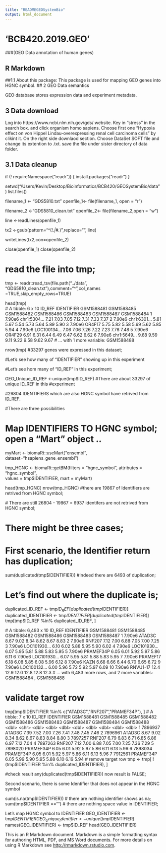 ```yaml
---
title: "READMEGEOSystemBio"
output: html_document
---
```



# 'BCB420.2019.GEO'
###(GEO Data annotation of human genes)

## R Markdown

##1.1 About this package:
This package is used for mapping GEO genes into HGNC symbol. 
## 2 GEO Data semantics

GEO database stores expression data and experiment metadata.

## 3 Data download 
Log into https://www.ncbi.nlm.nih.gov/gds/ website. Key in "stress" in the search box. and click organism homo sapiens. Choose first one "Hypoxia effect on von Hippel Lindau-overexpressing renal cell carcinoma cells" by clikint it. On the right side downlaod section. Choose DataSet SOFT file and change its extention to .txt. save the file under sister directory of data folder. 

## 3.1 Data cleanup

if (! requireNamespace("readr")) {
  install.packages("readr")
}



setwd("/Users/Kevin/Desktop/Bioinformatics/BCB420/GEOSystemBio/data")
list.files()


filename_1 <- "GDS5810.txt"
openfile_1<- file(filename_1, open = "r")

filename_2 <-"GDS5810_clean.txt"
openfile_2<- file(filename_2,open = "w")


line <-readLines(openfile_1)



tx2 <-gsub(pattern="^(!.*|#.*)",replace="", line)


writeLines(tx2,con=openfile_2)


close(openfile_1)
close(openfile_2)


# read the file into tmp;      


tmp <- readr::read_tsv(file.path("../data", "GDS5810_clean.txt"),comment="^",col_names =TRUE,skip_empty_rows=TRUE)

                        
head(tmp)              
# A tibble: 6 x 10
  ID_REF IDENTIFIER GSM1588481 GSM1588485 GSM1588482 GSM1588486 GSM1588483 GSM1588487 GSM1588484
   <dbl> <chr>           <dbl>      <dbl>      <dbl>      <dbl>      <dbl>      <dbl>      <dbl>
1 7.90e6 chr1:5304…       7.21       7.03       7.05       7.12       7.31       7.33       7.37
2 7.90e6 chr1:6301…       5.81       5.67       5.54       5.73       5.64       5.89       5.90
3 7.90e6 OR4F17           5.75       5.82       5.58       5.69       5.62       5.85       5.94
4 7.90e6 LOC100134…       7.06       7.06       7.26       7.22       7.23       7.76       7.48
5 7.90e6 OR4F29           6.91       6.31       6.44       6.49       6.47       6.62       6.62
6 7.90e6 chr1:5649…       9.68       9.59       9.11       9.22       9.58       9.62       9.67
# … with 1 more variable: GSM1588488 <dbl>

nrow(tmp)  #33297 genes were expressed in this dataset; 
     
#Let's see how many of "IDENTIFIER" showing up in this experiment


#Let's see hom many of "ID_REF" in this experiment; 

GEO_Unique_ID_REF <-unique(tmp$ID_REF) #There are about 33297 of unique ID_REF in this #experiment
 
#26804 IDENTIFIERS which are also HGNC symbol have retrived from ID_REF. 

#There are three possibilities 

# Map IDENTIFIERS TO HGNC symbol; open a "Mart" object ..

 myMart <- biomaRt::useMart("ensembl", dataset="hsapiens_gene_ensembl")

 tmp_HGNC <- biomaRt::getBM(filters = "hgnc_symbol",
                             attributes = "hgnc_symbol",  
                             values = tmp$IDENTIFIER,
                             mart = myMart)

 head(tmp_HGNC) 
 nrow(tmp_HGNC)  #there are 19867 of Identifiers are retrived from HGNC symbol; 
 
 # There are still 26804 - 19867 = 6937 identifers are not retrived from HGNC symbol;  


# There might be three cases; 

# First scenario, the Identifier return has duplication; 

sum(duplicated(tmp$IDENTIFIER)) #Indeed there are 6493 of duplication; 

# Let's find out where the duplicate is;  

 duplicated_ID_REF <- tmp$ID_REF[duplicated(tmp$IDENTIFIER)]
 duplicated_IDENTIFIER <- tmp$IDENTIFIER[duplicated(tmp$IDENTIFIER)]
 tmp[tmp$ID_REF %in% duplicated_ID_REF, ] 
 
 # A tibble: 6,493 x 10
   ID_REF IDENTIFIER GSM1588481 GSM1588485 GSM1588482 GSM1588486 GSM1588483 GSM1588487
    <dbl> <chr>           <dbl>      <dbl>      <dbl>      <dbl>      <dbl>      <dbl>
 1 7.90e6 ATAD3C           8.67       9.02       8.34       8.62       8.67       8.83
 2 7.90e6 RNF207           7.12       7.00       6.88       7.05       7.00       7.25
 3 7.90e6 LOC101930…       6.10       6.02       5.88       5.95       5.90       6.02
 4 7.90e6 LOC101930…       6.07       5.95       5.81       5.88       5.83       5.95
 5 7.90e6 PRAMEF34P        6.05       6.01       5.92       5.97       5.86       6.11
 6 7.90e6 LOC101930…       6.07       5.95       5.81       5.88       5.83       5.95
 7 7.90e6 PRAMEF17         6.18       6.08       5.85       6.08       5.96       6.12
 8 7.90e6 KAZN             6.68       6.66       6.44       6.70       6.65       6.72
 9 7.90e6 LOC100132…       6.00       5.96       5.72       5.92       5.97       6.09
10 7.90e6 RNVU1-17        12.4       12.9       12.0       12.8       12.8       12.3 
# … with 6,483 more rows, and 2 more variables: GSM1588484 <dbl>, GSM1588488 <dbl>

# validate target row 
tmp[tmp$IDENTIFIER %in% c("ATAD3C","RNF207","PRAMEF34P"), ]
# A tibble: 7 x 10
   ID_REF IDENTIFIER GSM1588481 GSM1588485 GSM1588482 GSM1588486 GSM1588483 GSM1588487 GSM1588484 GSM1588488
    <dbl> <chr>           <dbl>      <dbl>      <dbl>      <dbl>      <dbl>      <dbl>      <dbl>      <dbl>
1 7896937 ATAD3C           7.39       7.52       7.00       7.26       7.41       7.48       7.45       7.46
2 7896961 ATAD3C           8.67       9.02       8.34       8.62       8.67       8.83       8.84       8.80
3 7897257 RNF207           6.79       6.83       6.71       6.85       6.86       6.97       7.12       7.04
4 7897263 RNF207           7.12       7.00       6.88       7.05       7.00       7.25       7.36       7.29
5 7898020 PRAMEF34P        6.05       6.01       5.92       5.97       5.86       6.11       6.13       5.96
6 7898034 PRAMEF34P        6.05       6.01       5.92       5.97       5.86       6.11       6.13       5.96
7 7912561 PRAMEF34P        6.05       5.99       5.90       5.95       5.88       6.10       6.16       5.94
# remove target row
tmp <- tmp[ ! (tmp$IDENTIFIER %in% duplicated_IDENTIFIER), ]
 
#check result
 any(duplicated(tmp$IDENTIFIER))  now result is FALSE; 


Second scenario, there is some Identifier that does not appear in the HGNC symbol

   sum(is.na(tmp$IDENTIFIER)) # there are nothing identifier shows as na;
   sum(tmp$IDENTIFIER =="") # there are nothing space value in IDENTIFIER; 
  
 


Let's map HGNC symbol to IDENTIFIER
GEO_IDENTIFIER <- tmp$IDENTIFIER
GEO_Unique_Identifier <- unique(tmp$IDENTIFIER)
names(GEO_IDENTIFIER) <- tmp$ID_REF
head(GEO_IDENTIFIER)


This is an R Markdown document. Markdown is a simple formatting syntax for authoring HTML, PDF, and MS Word documents. For more details on using R Markdown see <http://rmarkdown.rstudio.com>.




